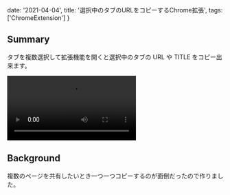  date: '2021-04-04',
  title: '選択中のタブのURLをコピーするChrome拡張',
  tags: ['ChromeExtension']
}

## Summary

タブを複数選択して拡張機能を開くと選択中のタブの URL や TITLE をコピー出来ます。

<video src="/assets/copy-selected-tabs-url.mp4" controls></video>

## Background

複数のページを共有したいとき一つ一つコピーするのが面倒だったので作りました。

[](https://github.com/ellreka/copy-selected-tabs-url)

[](https://chrome.google.com/webstore/detail/copy-selected-tabs-url/cllpjhdcnppedhjbohppjocbcahkifij)
